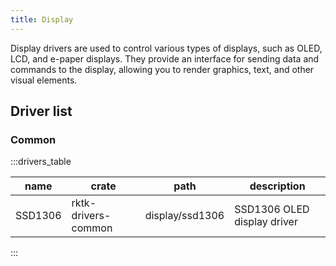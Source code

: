 ```yaml
---
title: Display
---
```


Display drivers are used to control various types of displays, such as OLED, LCD, and e-paper displays. They provide an interface for sending data and commands to the display, allowing you to render graphics, text, and other visual elements.

## Driver list

### Common

:::drivers_table

| name    | crate               | path            | description                 |
| ------- | ------------------- | --------------- | --------------------------- |
| SSD1306 | rktk-drivers-common | display/ssd1306 | SSD1306 OLED display driver |

:::
